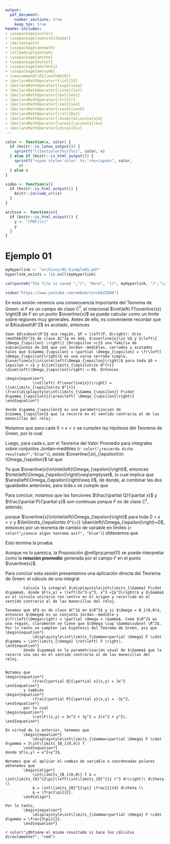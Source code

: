 ```yaml
---
output:
  pdf_document:
    number_sections: true
    keep_tex: true
header-includes:
- \usepackage{xcolor}
- \usepackage[spanish]{babel}
- \decimalpoint
- \usepackage{amsmath}
- \allowdisplaybreaks
- \usepackage{amsthm}
- \usepackage{dsfont}
- \usepackage{amsfonts}
- \usepackage{amssymb}
- \newcommand{\R}{\mathbb{R}}
- \DeclareMathOperator*{\id}{Id}
- \DeclareMathOperator{\expo}{exp}
- \DeclareMathOperator{\inte}{int}
- \DeclareMathOperator{\ext}{ext}
- \DeclareMathOperator{\fr}{Fr}
- \DeclareMathOperator{\sen}{sen}
- \DeclareMathOperator{\senh}{senh}
- \DeclareMathOperator{\rot}{Rot}
- \DeclareMathOperator{\diam}{di\acute{a}m}
- \DeclareMathOperator{\area}{\acute{a}rea}
- \DeclareMathOperator{\dive}{div}
---
```


```r
color <- function(x, color) {
  if (knitr::is_latex_output()) {
    sprintf("\\textcolor{%s}{%s}", color, x)
  } else if (knitr::is_html_output()) {
    sprintf("<span style='color: %s;'>%s</span>", color, 
      x)
  } else x
}

video <- function(x){
  if (knitr::is_html_output()) {
    knitr::include_url(x)
  }
}

archivo <- function(x){
  if (knitr::is_html_output()) {
    y <- "[PDF](x)"
    y
  }
}
```


# Ejemplo 01

<!-- d -->
<!-- ```{r echo= FALSE, out.width="100%", eval = knitr::is_html_output()} -->
<!-- knitr::include_graphics('archivos/02-Ejemplo01.pdf') -->
<!-- ``` -->


<!-- ```{r echo = FALSE, eval = knitr::is_html_output()} -->
<!-- library(kableExtra) -->
<!-- tbl_pdf <- data.frame( PDF = "") -->
<!-- tbl_pdf %>% -->
<!--   kbl(booktabs = T) %>% -->
<!--   kable_styling(full_width = F, position = "center") %>% -->
<!--   column_spec(1, image = spec_image("images/descargarpdf.png", 200, 100), -->
<!--               link = "archivos/02-Ejemplo01.pdf") -->
<!-- ``` -->
<!-- d -->

```r
myHyperlink <- "archivos/02-Ejemplo01.pdf"
hyperlink_exists = !is.null(myHyperlink)
```

```r
cat(paste0("The file is saved ","[", "Here", "](", myHyperlink, ")","\n"))
```


<!-- [PDF](archivos/02-Ejemplo01.pdf) -->




```r
video("https://www.youtube.com/embed/zznckkZZGA0")
```



En esta sesión veremos una consecuencia importante del Teorema de Green: si $F$ es un campo de clase $C^1$, el rotacional $\rot\left( F(\overline{x}) \right)$ de $F$ en un punto $\overline{x}$ se puede calcular como un límite sobre regiones muy generales. Antes de ello, es conveniente recordar que si $A\subset\R^2$ es acotado, entonces

\begin{equation*}
		\diam(A) = \sup \left\{ \|\overline{x} - \overline{y}\| \left\lvert \ \overline{x},\ \overline{y}\in A \right.  \  \right\} .
\end{equation*}



```proposition
Sean $U\subset\R^2$ una región, $F = \left(P, Q\right): U\to \mathbb{R}^2$ de clase $C^1$ en $U$, $\overline{x}\in U$ y $\left\{ \Omega_{\epsilon} \right\}_{0<\epsilon <c}$ una familia de subconjuntos de $U$ que son Jordan--medibles, cerrados y acotados tales que $\Gamma_{\epsilon} = \partial \Omega_{\epsilon} = \fr\left( \Omega_{\epsilon}\right)$ es una curva cerrada simple, $\overline{x}\in\inte\left(\Omega_{\epsilon}\right)$ para toda $0 < \epsilon < c$ y $\lim\limits_{\epsilon\to 0^{+}} \diam\left(\Omega_{\epsilon}\right) = 0$. Entonces
	
\begin{equation*}
			\rot\left( F(\overline{x})\right) = \lim\limits_{\epsilon\to 0^{+}} \frac{\displaystyle\int\limits_{\Gamma_{\epsilon}} F\cdot d\gamma_{\epsilon}}{\area\left( \Omega_{\epsilon}\right)}
\end{equation*}
	
donde $\gamma_{\epsilon}$ es una parametrización de $\Gamma_{\epsilon}$ que la recorre en el sentido contrario al de las manecillas del reloj.
```

:::{.proof}
Notamos que para cada $0< \epsilon<c$ se cumplen las hipótesis del Teorema de Green, por lo cual
		
\begin{equation*}
			\displaystyle \int\limits_{\Gamma_{\epsilon}} F\cdot d\gamma_{\epsilon} = \int\limits_{\Omega_{\epsilon}} \left( \frac{\partial Q}{\partial x} - \frac{\partial P}{\partial y} \right).
\end{equation*}


Luego, para cada $\epsilon$, por el Teorema del Valor Promedio para integrales sobre conjuntos Jordan--medibles (`r color("¿recuerda dicho resultado?","blue")`), existe $\overline{\xi}_{\epsilon}\in \Omega_{\epsilon}$ tal que
		
\begin{align*}
			\int\limits_{\Omega_{\epsilon}} \left( \frac{\partial Q}{\partial x} - \frac{\partial P}{\partial y} \right) & = \left( \frac{\partial Q}{\partial x}\left(\overline{\xi}_{\epsilon}\right) - \frac{\partial P}{\partial y}\left(\overline{\xi}_{\epsilon}\right) \right) \cdot m\left( \Omega_{\epsilon}\right) \\
			& = \left( \frac{\partial Q}{\partial x}\left(\overline{\xi}_{\epsilon}\right) - \frac{\partial P}{\partial y}\left(\overline{\xi}_{\epsilon}\right) \right) \cdot \area\left( \Omega_{\epsilon}\right).
\end{align*}
	
Ya que $\overline{x}\in\inte\left(\Omega_{\epsilon}\right)$, entonces $\inte\left(\Omega_{\epsilon}\right)\neq\emptyset$, lo cual implica que $\area\left(\Omega_{\epsilon}\right)\neq 0$, de donde, al combinar las dos igualdades anteriores, para toda $\epsilon$ se cumple que

\begin{equation*}
		\frac{\displaystyle\int\limits_{\Gamma_{\epsilon}} F\cdot d\gamma_{\epsilon}}{\area\left(\Omega_{\epsilon}\right)} = \frac{\partial Q}{\partial x}\left(\overline{\xi}_{\epsilon}\right) - \frac{\partial P}{\partial y}\left( \overline{\xi}_{\epsilon}\right).
\end{equation*}
	
Para concluir, notamos que las funciones $\frac{\partial Q}{\partial x}$ y $\frac{\partial P}{\partial y}$ son continuas porque $F$ es de clase $C^1$, además,

\begin{equation*}
		\lim\limits_{\epsilon\to 0^{+}} \overline{\xi}_{\epsilon} = \overline{x}
\end{equation*}

porque $\overline{x}\in\inte\left(\Omega_{\epsilon}\right)$ para toda $0<\epsilon < c$ y $\lim\limits_{\epsilon\to 0^{+}} \diam\left(\Omega_{\epsilon}\right)=0$, entonces por un teorema de cambio de variable en límites (`r color("¿conoce algún teorema así?", "blue")`) obtenemos que

\begin{align*}
		\displaystyle\lim\limits_{\epsilon\to 0^{+}} \frac{\displaystyle\int\limits_{\Gamma_{\epsilon}} F\cdot d\gamma_{\epsilon}}{\area\left(\Omega_{\epsilon}\right)}  & = \lim\limits_{\epsilon\to 0^{+}}\left(\frac{\partial Q}{\partial x}\left(\overline{\xi}_{\epsilon}\right) - \frac{\partial P}{\partial y}\left( \overline{\xi}_{\epsilon}\right)\right) \\
		& = \frac{\partial Q}{\partial x}\left(\overline{x}\right) - \frac{\partial P}{\partial y}\left(\overline{x}\right) \\
		& = \rot\left( F(\overline{x})\right).
\end{align*}

Esto termina la prueba.
:::

Aunque no lo parezca, la Proposición \@ref(prp:prop01) se puede interpretar como la **rotación promedio** generada por el campo $F$ en el punto $\overline{x}$.
	
Para concluir esta sesión presentamos una aplicación directa del Teorema de Green: el cálculo de una integral.
	
	
```exercise
		Calcule la integral $\displaystyle\int\limits_{\Gamma} F\cdot d\gamma$, donde $F(x,y) = \left(3x^3-y^3, x^3 +2y^3\right)$ y $\Gamma$ es el círculo unitario con centro en el origen y recorrido en el sentido contrario al de las manecillas del reloj.
```

```proof
Tenemos que $F$ es de clase $C^1$ en $\R^2$ y si $\Omega = B_1(0,0)$, entonces $\Omega$ es un conjunto Jordan--medible y $\fr\left(\Omega\right) = \partial \Omega = \Gamma$. Como $\R^2$ es una región, claramente se tiene que $\Omega \cup \Gamma\subset \R^2$. Por lo tanto se cumplen las hipótesis del Teorema de Green, así que
\begin{equation*}
			\displaystyle\int\limits_{\Gamma=\partial \Omega} F \cdot d\gamma = \int\limits_{\Omega} \rot\left( F \right), 
\end{equation*}
		donde $\gamma$ es la parametrización usual de $\Gamma$ que la recorre una vez en el sentido contrario al de las manecillas del reloj.
		

Notamos que
\begin{equation*}
			\frac{\partial Q}{\partial x}(x,y) = 3x^2
\end{equation*}
		y también
\begin{equation*}
			\frac{\partial P}{\partial y}(x,y) = -3y^2,
\end{equation*}
		por lo cual
\begin{equation*}
			\rot(F)(x,y) = 3x^2 + 3y^2 = 3(x^2 + y^2). 
\end{equation*}
		
En virtud de lo anterior, tenemos que
		\begin{equation*}
			\displaystyle\int\limits_{\Gamma=\partial \Omega} F \cdot d\gamma = 3\int\limits_{B_1(0,0)} f
		\end{equation*}
donde $f(x,y) = x^2+y^2$.
		
Notamos que al aplicar el cambio de variable a coordenadas polares obtenemos que
		\begin{align*}
			\int\limits_{B_1(0,0)} f & = \int\limits_{0}^{2\pi}\left(\int\limits_{0}^{1} r^3 dr\right)\ d\theta \\
			& = \int\limits_{0}^{2\pi} \frac{1}{4} d\theta \\
			& = \frac{\pi}{2}.
		\end{align*}
	
Por lo tanto,
		\begin{equation*}
			\displaystyle\int\limits_{\Gamma=\partial \Omega} F \cdot d\gamma = \frac{3\pi}{2}.
		\end{equation*}

```

\bigskip
`r color("¿Obtiene el mismo resultado si hace los cálculos directamente?", "red")`
